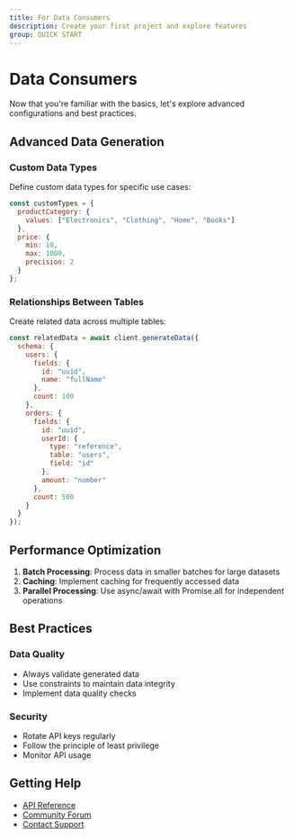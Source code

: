 ```yaml
---
title: For Data Consumers
description: Create your first project and explore features
group: QUICK START
---
```


# Data Consumers

Now that you're familiar with the basics, let's explore advanced configurations and best practices.

## Advanced Data Generation

### Custom Data Types
Define custom data types for specific use cases:

```javascript
const customTypes = {
  productCategory: {
    values: ["Electronics", "Clothing", "Home", "Books"]
  },
  price: {
    min: 10,
    max: 1000,
    precision: 2
  }
};
```

### Relationships Between Tables
Create related data across multiple tables:

```javascript
const relatedData = await client.generateData({
  schema: {
    users: {
      fields: {
        id: "uuid",
        name: "fullName"
      },
      count: 100
    },
    orders: {
      fields: {
        id: "uuid",
        userId: {
          type: "reference",
          table: "users",
          field: "id"
        },
        amount: "number"
      },
      count: 500
    }
  }
});
```

## Performance Optimization

1. **Batch Processing**: Process data in smaller batches for large datasets
2. **Caching**: Implement caching for frequently accessed data
3. **Parallel Processing**: Use async/await with Promise.all for independent operations

## Best Practices

### Data Quality
- Always validate generated data
- Use constraints to maintain data integrity
- Implement data quality checks

### Security
- Rotate API keys regularly
- Follow the principle of least privilege
- Monitor API usage

## Getting Help

- [API Reference](/api)
- [Community Forum](https://community.syncora.ai)
- [Contact Support](mailto:support@syncora.ai)
